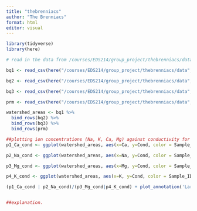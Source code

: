 ```yaml
---
title: "thebrenniacs"
author: "The Brenniacs"
format: html
editor: visual
---
```


```r
library(tidyverse)
library(here)
```

```r
# read in the data from /courses/EDS214/group_project/thebrenniacs/data

bq1 <- read_csv(here("/courses/EDS214/group_project/thebrenniacs/data", "BQ1.csv"))

bq2 <- read_csv(here("/courses/EDS214/group_project/thebrenniacs/data", "BQ2.csv"))

bq3 <- read_csv(here("/courses/EDS214/group_project/thebrenniacs/data", "BQ3.csv"))

prm <- read_csv(here("/courses/EDS214/group_project/thebrenniacs/data", "PRM.csv"))

```

```r
watershed_areas <- bq1 %>% 
  bind_rows(bq2) %>% 
  bind_rows(bq3) %>% 
  bind_rows(prm)
```

```r

##plotting ion concentrations (Na, K, Ca, Mg) against conductivity for all samples (sites + times) to explore the relationship between the two variables## 
p1_Ca_cond <- ggplot(watershed_areas, aes(x=Ca, y=Cond, color = Sample_ID))+geom_point(alpha = 0.2)+ylim(min=0, max=250) + geom_smooth(method = "lm", se = FALSE) + ylab("Cond. (mS/cm)") + xlab("Concn of Ca (mg/L)") +   theme(legend.position="none")

p2_Na_cond <- ggplot(watershed_areas, aes(x=Na, y=Cond, color = Sample_ID))+geom_point(alpha = 0.2)+ylim(min=0, max=250) + geom_smooth(method = "lm", se = FALSE) + ylab("Cond. (mS/cm)") +  xlab("Concn of Na (mg/L)") 

p3_Mg_cond <- ggplot(watershed_areas, aes(x=Mg, y=Cond, color = Sample_ID))+geom_point(alpha = 0.2)+ylim(min=0, max=250) + geom_smooth(method = "lm", se = FALSE)+  ylab("Cond. (mS/cm)") + xlab("Concn of Mg (mg/L)")  +   theme(legend.position="none") 

p4_K_cond <- ggplot(watershed_areas, aes(x=K, y=Cond, color = Sample_ID))+geom_point(alpha = 0.2)+ylim(min=0, max=250) + geom_smooth(method = "lm", se = FALSE) +  ylab("Cond. (mS/cm)") + xlab("Concn of K (ug/L)")  +   theme(legend.position="none") 

(p1_Ca_cond | p2_Na_cond)/(p3_Mg_cond|p4_K_cond) + plot_annotation('Largely Positive Correl. between Conductivity & Ion Concentrations across Sites*', caption = '* All but BQ1, for K',theme=theme(plot.title=element_text(hjust=0.5))) 


##explanation. 
```
